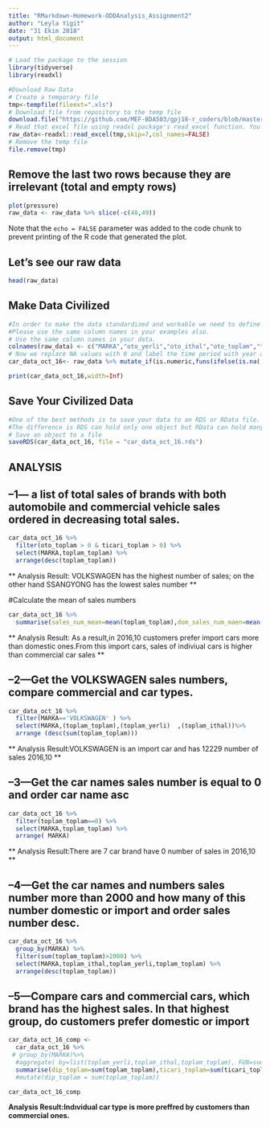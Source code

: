 ```yaml
---
title: "RMarkdown-Homework-ODDAnalysis_Assignment2"
author: "Leyla Yigit"
date: "31 Ekim 2018"
output: html_document
---
```



```r

# Load the package to the session
library(tidyverse)
library(readxl)

```




```r
#Download Raw Data
# Create a temporary file
tmp<-tempfile(fileext=".xls")
# Download file from repository to the temp file
download.file("https://github.com/MEF-BDA503/gpj18-r_coders/blob/master/import_data/export_1996_2018.xls?raw=true",mode="wb",destfile=tmp)
# Read that excel file using readxl package's read_excel function. You might need to adjust the parameters (skip, col_names) according to your raw file's format.
raw_data<-readxl::read_excel(tmp,skip=7,col_names=FALSE)
# Remove the temp file
file.remove(tmp)
```

## Remove the last two rows because they are irrelevant (total and empty rows)


```r
plot(pressure)
raw_data <- raw_data %>% slice(-c(48,49))
```

Note that the `echo = FALSE` parameter was added to the code chunk to prevent printing of the R code that generated the plot.

## Let's see our raw data

```r
head(raw_data)
```


## Make Data Civilized

```r
#In order to make the data standardized and workable we need to define column names and remove NA values for this example. 
#Please use the same column names in your examples also.
# Use the same column names in your data.
colnames(raw_data) <- c("MARKA","oto_yerli","oto_ithal","oto_toplam","ticari_yerli","ticari_ithal","ticari_toplam","toplam_yerli","toplam_ithal","toplam_toplam")
# Now we replace NA values with 0 and label the time period with year and month, so when we merge the data we won't be confused.
car_data_oct_16<- raw_data %>% mutate_if(is.numeric,funs(ifelse(is.na(.),0,.))) %>% mutate(year=2016,month=10)

print(car_data_oct_16,width=Inf)
```


## Save Your Civilized Data

```r
#One of the best methods is to save your data to an RDS or RData file. 
#The difference is RDS can hold only one object but RData can hold many. Since we have only one data frame here we will go with RDS.
# Save an object to a file
saveRDS(car_data_oct_16, file = "car_data_oct_16.rds")
```


##                                                                                       ANALYSIS
## --1--- a list of total sales of brands with both automobile and commercial vehicle sales ordered in decreasing total sales.

```r
car_data_oct_16 %>% 
  filter(oto_toplam > 0 & ticari_toplam > 0) %>%
  select(MARKA,toplam_toplam) %>%
  arrange(desc(toplam_toplam))
```

** Analysis Result: VOLKSWAGEN has the highest number of sales; on the other hand SSANGYONG has the lowest sales number **


#Calculate the mean of sales numbers 
```r
car_data_oct_16 %>%
  summarise(sales_num_mean=mean(toplam_toplam),dom_sales_num_maen=mean(toplam_yerli),imp_sales_num_mean=mean(toplam_ithal),com_sales_num_mean=mean(ticari_ithal),oto_sales_num_mean=mean(oto_ithal))
```

** Analysis Result: As a result,in 2016,10 customers prefer import cars more than domestic ones.From this import cars, sales of indiviual cars is higher than commercial car sales **


## --2---Get the VOLKSWAGEN sales numbers, compare commercial and car types. 
```r
car_data_oct_16 %>% 
  filter(MARKA=='VOLKSWAGEN' ) %>% 
  select(MARKA,(toplam_toplam),(toplam_yerli)  ,(toplam_ithal))%>%
  arrange (desc(sum(toplam_toplam)))
```

** Analysis Result:VOLKSWAGEN is an import car and has 12229 number of sales 2016,10 **


## --3---Get the car names sales number is equal to 0 and order car name asc
```r
car_data_oct_16 %>%
  filter(toplam_toplam==0) %>%
  select(MARKA,toplam_toplam) %>%
  arrange( MARKA)
```


** Analysis Result:There are 7 car brand have 0 number of sales in 2016,10 **

## --4---Get the car names and numbers sales number more than 2000 and how many of this number domestic or import and order sales number desc.
```r
car_data_oct_16 %>%
  group_by(MARKA) %>%
  filter(sum(toplam_toplam)>2000) %>%
  select(MARKA,toplam_ithal,toplam_yerli,toplam_toplam) %>%
  arrange(desc(toplam_toplam))
```

## --5---Compare cars and commercial cars, which brand has the highest sales. In that highest group, do customers prefer domestic or import
```r
car_data_oct_16_comp <-
  car_data_oct_16 %>%
 # group_by(MARKA)%>%
  #aggregate( by=list(toplam_yerli,toplam_ithal,toplam_toplam), FUN=sum)
  summarise(dip_toplam=sum(toplam_toplam),ticari_toplam=sum(ticari_toplam),oto_toplam=sum(oto_toplam))
  #mutate(dip_toplam = sum(toplam_toplam))

car_data_oct_16_comp

```

**Analysis Result:Indıvidual car type is more preffred by customers than commercial ones.**










